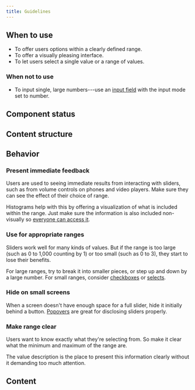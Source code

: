 ```yaml
---
title: Guidelines
---
```



<ReactExample exampleId="Slider" />

## When to use

- To offer users options within a clearly defined range.
- To offer a visually pleasing interface.
- To let users select a single value or a range of values.

### When not to use

- To input single, large numbers---use an [input field](/components/input/inputfield/)
  with the input mode set to number.

## Component status

<ComponentStatus component="Slider" />

## Content structure

<FigmaFile
  file="4QJZqvBvRrLu6t9mwObCkA"
  node="177%3A0"
  alt="Label: optionally provides an overview of what's being selected; value description: optionally clearly describes the range users can select from; histogram description: optionally describes what is contained in the selected range in the histogram; histogram: optionally shows what's included in the selection; min value: sets the lowest possible value; max value: sets the highest possible value; handlers: enable users to select their desired value and to improve accessibility it's best to add a label."
/>

## Behavior

### Present immediate feedback

Users are used to seeing immediate results from interacting with sliders,
such as from volume controls on phones and video players.
Make sure they can see the effect of their choice of range.

Histograms help with this by offering a visualization of what is included within the range.
Just make sure the information is also included non-visually
so [everyone can access it](/foundation/accessibility/).

### Use for appropriate ranges

Sliders work well for many kinds of values.
But if the range is too large (such as 0 to 1,000 counting by 1)
or too small (such as 0 to 3),
they start to lose their benefits.

For large ranges, try to break it into smaller pieces,
or step up and down by a large number.
For small ranges,
consider [checkboxes](/components/input/checkbox/) or [selects](/components/input/select/).

### Hide on small screens

When a screen doesn't have enough space for a full slider,
hide it initially behind a button.
[Popovers](/components/overlay/popover/) are great for disclosing sliders properly.

### Make range clear

Users want to know exactly what they're selecting from.
So make it clear what the minimum and maximum of the range are.

The value description is the place to present this information clearly
without it demanding too much attention.

<ReactExample exampleId="Slider histogram" />

## Content

<InputLabelsSnippet />
